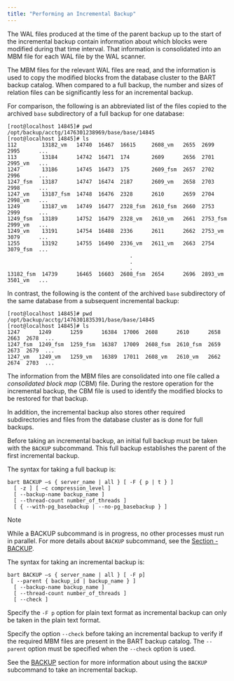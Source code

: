 ```yaml
---
title: "Performing an Incremental Backup"
---
```


<div id="performing_an_incremental_backup" class="registered_link"></div>

The WAL files produced at the time of the parent backup up to the start of the incremental backup contain information about which blocks were modified during that time interval. That information is consolidated into an MBM file for each WAL file by the WAL scanner.

The MBM files for the relevant WAL files are read, and the information is used to copy the modified blocks from the database cluster to the BART backup catalog. When compared to a full backup, the number and sizes of relation files can be significantly less for an incremental backup.

For comparison, the following is an abbreviated list of the files copied to the archived `base` subdirectory of a full backup for one database:

```
[root@localhost 14845]# pwd
/opt/backup/acctg/1476301238969/base/base/14845
[root@localhost 14845]# ls
112        13182_vm   14740  16467  16615     2608_vm   2655  2699      2995      ...
113        13184      14742  16471  174       2609      2656  2701      2995_vm   ...
1247       13186      14745  16473  175       2609_fsm  2657  2702      2996      ...
1247_fsm   13187      14747  16474  2187      2609_vm   2658  2703      2998      ...
1247_vm    13187_fsm  14748  16476  2328      2610      2659  2704      2998_vm   ...
1249       13187_vm   14749  16477  2328_fsm  2610_fsm  2660  2753      2999      ...
1249_fsm   13189      14752  16479  2328_vm   2610_vm   2661  2753_fsm  2999_vm   ...
1249_vm    13191      14754  16488  2336      2611      2662  2753_vm   3079      ...
1255       13192      14755  16490  2336_vm   2611_vm   2663  2754      3079_fsm  ...
                                       .
                                       .
                                       .
13182_fsm  14739      16465  16603  2608_fsm  2654      2696  2893_vm   3501_vm   ...
```

In contrast, the following is the content of the archived `base` subdirectory of the same database from a subsequent incremental backup:

```
[root@localhost 14845]# pwd
/opt/backup/acctg/1476301835391/base/base/14845
[root@localhost 14845]# ls
1247      1249      1259      16384  17006  2608      2610      2658  2663  2678  ...
1247_fsm  1249_fsm  1259_fsm  16387  17009  2608_fsm  2610_fsm  2659  2673  2679  ...
1247_vm   1249_vm   1259_vm   16389  17011  2608_vm   2610_vm   2662  2674  2703  ...
```

The information from the MBM files are consolidated into one file called a *consolidated block map* (CBM) file. During the restore operation for the incremental backup, the CBM file is used to identify the modified blocks to be restored for that backup.

In addition, the incremental backup also stores other required subdirectories and files from the database cluster as is done for full backups.

Before taking an incremental backup, an initial full backup must be taken with the `BACKUP` subcommand. This full backup establishes the parent of the first incremental backup.

The syntax for taking a full backup is:

```
bart BACKUP –s { server_name | all } [ -F { p | t } ]
  [ -z ] [ –c compression_level ]
  [ --backup-name backup_name ]
  [ --thread-count number_of_threads ]
  [ { --with-pg_basebackup | --no-pg_basebackup } ]
```

<div class="note">

<div class="title">

Note

</div>

While a BACKUP subcommand is in progress, no other processes must run in parallel. For more details about `BACKUP` subcommand, see the [Section - BACKUP](../../04_using_bart/03_basic_bart_subcommand_usage/03_backup/#backup).

</div>

The syntax for taking an incremental backup is:

```
bart BACKUP –s { server_name | all } [ -F p]
 [ --parent { backup_id | backup_name } ]
  [ --backup-name backup_name ]
  [ --thread-count number_of_threads ]
  [ --check ]
```

Specify the `-F p` option for plain text format as incremental backup can only be taken in the plain text format.

Specify the option `--check` before taking an incremental backup to verify if the required MBM files are present in the BART backup catalog. The `--parent` option must be specified when the `--check` option is used.

See the [BACKUP](../../04_using_bart/03_basic_bart_subcommand_usage/03_backup/#backup) section for more information about using the `BACKUP` subcommand to take an incremental backup.
